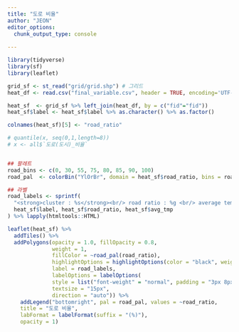 ---
title: "도로 비율"
author: "JEON"
editor_options: 
  chunk_output_type: console
  
---

```{r, message=FALSE}

library(tidyverse)
library(sf)
library(leaflet)

```

```{r files}

grid_sf <- st_read("grid/grid.shp") # 그리드
heat_df <- read.csv("final_variable.csv", header = TRUE, encoding='UTF-8') # 열섬 요소

heat_sf  <- grid_sf %>% left_join(heat_df, by = c("fid"="fid"))
heat_sf$label <- heat_sf$label %>% as.character() %>% as.factor()

```

```{r road}

colnames(heat_sf)[5] <- "road_ratio"

# quantile(x, seq(0,1,length=8))
# x <- all$`도로(도시)_비율`


## 팔레트
road_bins <- c(0, 30, 55, 75, 80, 85, 90, 100)
road_pal  <- colorBin("YlOrBr", domain = heat_sf$road_ratio, bins = road_bins)

## 라벨
road_labels <- sprintf(
  "<strong>cluster : %s</strong><br/> road ratio : %g <br/> average temperature : %g\u00B0C",
  heat_sf$label, heat_sf$road_ratio, heat_sf$avg_tmp 
) %>% lapply(htmltools::HTML)

leaflet(heat_sf) %>%
  addTiles() %>% 
  addPolygons(opacity = 1.0, fillOpacity = 0.8,
              weight = 1,
              fillColor = ~road_pal(road_ratio),
              highlightOptions = highlightOptions(color = "black", weight = 3,  bringToFront = TRUE),
              label = road_labels,
              labelOptions = labelOptions(
              style = list("font-weight" = "normal", padding = "3px 8px"),
              textsize = "15px",
              direction = "auto")) %>% 
    addLegend("bottomright", pal = road_pal, values = ~road_ratio,
    title = "도로 비율",
    labFormat = labelFormat(suffix = "(%)"),
    opacity = 1)

```